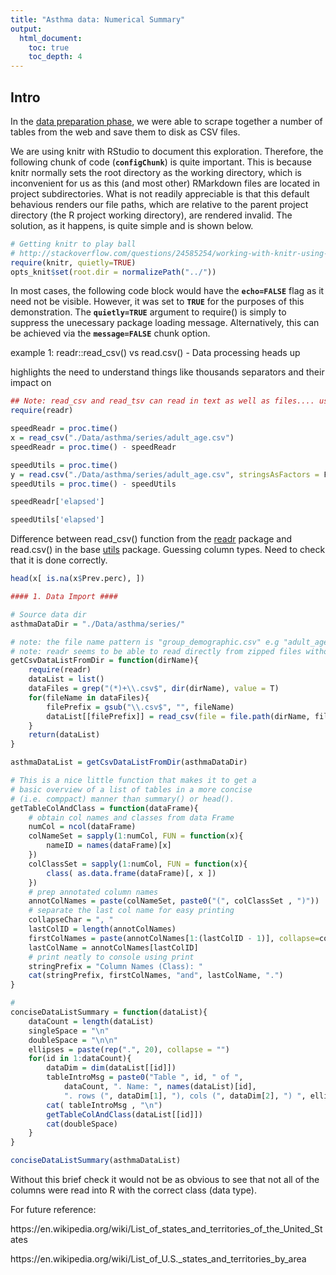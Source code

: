 ```yaml
---
title: "Asthma data: Numerical Summary"
output:
  html_document:
    toc: true
    toc_depth: 4
---
```


## Intro

In the [data preparation phase](https://github.com/drbulu/healthyAir_DSc_proj/blob/master/01_Data_Prep/asthma_data_source_prep_02.Rmd), we were able to scrape together a number of tables from the web and save them to disk as CSV files. 

We are using knitr with RStudio to document this exploration. Therefore, the following chunk of code (**```configChunk```**) is quite important. This is because knitr normally sets the root directory as the working directory, which is inconvenient for us as this (and most other) RMarkdown files are located in project subdirectories. What is not readily appreciable is that this default behavious renders our file paths, which are relative to the parent project directory (the R project working directory), are rendered invalid. The solution, as it happens, is quite simple and is shown below. 

```r
# Getting knitr to play ball
# http://stackoverflow.com/questions/24585254/working-with-knitr-using-subdirectories
require(knitr, quietly=TRUE)
opts_knit$set(root.dir = normalizePath("../"))
```

In most cases, the following code block would have the **```echo=FALSE```** flag as it need not be visible. However, it was set to **```TRUE```** for the purposes of this demonstration. The **```quietly=TRUE```** argument to require() is simply to suppress the unecessary package loading message. Alternatively, this can be achieved via the **```message=FALSE```** chunk option.

example 1: readr::read_csv() vs read.csv() - Data processing heads up

highlights the need to understand things like thousands separators and their impact on 

```r
## Note: read_csv and read_tsv can read in text as well as files.... useful!
require(readr)

speedReadr = proc.time()
x = read_csv("./Data/asthma/series/adult_age.csv")
speedReadr = proc.time() - speedReadr

speedUtils = proc.time()
y = read.csv("./Data/asthma/series/adult_age.csv", stringsAsFactors = F)
speedUtils = proc.time() - speedUtils

speedReadr['elapsed']

speedUtils['elapsed']
```

Difference between read_csv() function from the [readr](https://github.com/tidyverse/readr) package and read.csv() in the base [utils](https://cran.r-project.org/doc/manuals/r-release/R-data.html#Variations-on-read_002etable) package. Guessing column types. Need to check that it is done correctly.



```r
head(x[ is.na(x$Prev.perc), ])
```

```r

#### 1. Data Import ####

# Source data dir
asthmaDataDir = "./Data/asthma/series/"

# note: the file name pattern is "group_demographic.csv" e.g "adult_age.csv"
# note: readr seems to be able to read directly from zipped files without unzip()
getCsvDataListFromDir = function(dirName){
    require(readr)
    dataList = list()
    dataFiles = grep("(*)+\\.csv$", dir(dirName), value = T)
    for(fileName in dataFiles){
        filePrefix = gsub("\\.csv$", "", fileName)
        dataList[[filePrefix]] = read_csv(file = file.path(dirName, fileName))    
    }
    return(dataList)
}

asthmaDataList = getCsvDataListFromDir(asthmaDataDir)

# This is a nice little function that makes it to get a
# basic overview of a list of tables in a more concise
# (i.e. comppact) manner than summary() or head(). 
getTableColAndClass = function(dataFrame){
    # obtain col names and classes from data Frame
    numCol = ncol(dataFrame)
    colNameSet = sapply(1:numCol, FUN = function(x){
        nameID = names(dataFrame)[x]
    })
    colClassSet = sapply(1:numCol, FUN = function(x){
        class( as.data.frame(dataFrame)[, x ])
    })
    # prep annotated column names
    annotColNames = paste(colNameSet, paste0("(", colClassSet , ")"))
    # separate the last col name for easy printing
    collapseChar = ", "
    lastColID = length(annotColNames)
    firstColNames = paste(annotColNames[1:(lastColID - 1)], collapse=collapseChar)
    lastColName = annotColNames[lastColID]
    # print neatly to console using print
    stringPrefix = "Column Names (Class): "
    cat(stringPrefix, firstColNames, "and", lastColName, ".")
}

#
conciseDataListSummary = function(dataList){
    dataCount = length(dataList)
    singleSpace = "\n"
    doubleSpace = "\n\n"
    ellipses = paste(rep(".", 20), collapse = "")
    for(id in 1:dataCount){
        dataDim = dim(dataList[[id]])
        tableIntroMsg = paste0("Table ", id, " of ",
            dataCount, ". Name: ", names(dataList)[id],
            ". rows (", dataDim[1], "), cols (", dataDim[2], ") ", ellipses)
        cat( tableIntroMsg , "\n")
        getTableColAndClass(dataList[[id]])
        cat(doubleSpace)
    }
}

conciseDataListSummary(asthmaDataList)
```


Without this brief check it would not be as obvious to see that not all of the columns were read into R with the correct class (data type).

For future reference: 

https://en.wikipedia.org/wiki/List_of_states_and_territories_of_the_United_States

https://en.wikipedia.org/wiki/List_of_U.S._states_and_territories_by_area
